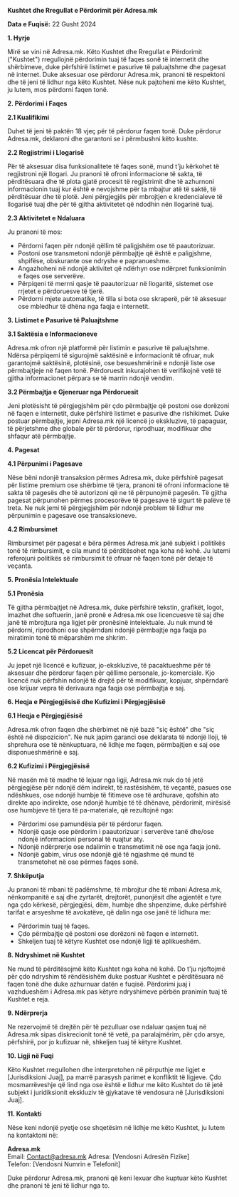 **Kushtet dhe Rregullat e Përdorimit për Adresa.mk**

**Data e Fuqisë:** 22 Gusht 2024

**1\. Hyrje**

Mirë se vini në Adresa.mk. Këto Kushtet dhe Rregullat e Përdorimit ("Kushtet") rregullojnë përdorimin tuaj të faqes sonë të internetit dhe shërbimeve, duke përfshirë listimet e pasurive të paluajtshme dhe pagesat në internet. Duke aksesuar ose përdorur Adresa.mk, pranoni të respektoni dhe të jeni të lidhur nga këto Kushtet. Nëse nuk pajtoheni me këto Kushtet, ju lutem, mos përdorni faqen tonë.

**2\. Përdorimi i Faqes**

**2.1 Kualifikimi**

Duhet të jeni të paktën 18 vjeç për të përdorur faqen tonë. Duke përdorur Adresa.mk, deklaroni dhe garantoni se i përmbushni këto kushte.

**2.2 Regjistrimi i Llogarisë**

Për të aksesuar disa funksionalitete të faqes sonë, mund t'ju kërkohet të regjistroni një llogari. Ju pranoni të ofroni informacione të sakta, të përditësuara dhe të plota gjatë procesit të regjistrimit dhe të azhurnoni informacionin tuaj kur është e nevojshme për ta mbajtur atë të saktë, të përditësuar dhe të plotë. Jeni përgjegjës për mbrojtjen e kredencialeve të llogarisë tuaj dhe për të gjitha aktivitetet që ndodhin nën llogarinë tuaj.

**2.3 Aktivitetet e Ndaluara**

Ju pranoni të mos:

- Përdorni faqen për ndonjë qëllim të paligjshëm ose të paautorizuar.
- Postoni ose transmetoni ndonjë përmbajtje që është e paligjshme, shpifëse, obskurante ose ndryshe e papranueshme.
- Angazhoheni në ndonjë aktivitet që ndërhyn ose ndërpret funksionimin e faqes ose serverëve.
- Përpiqeni të merrni qasje të paautorizuar në llogaritë, sistemet ose rrjetet e përdoruesve të tjerë.
- Përdorni mjete automatike, të tilla si bota ose skraperë, për të aksesuar ose mbledhur të dhëna nga faqja e internetit.

**3\. Listimet e Pasurive të Paluajtshme**

**3.1 Saktësia e Informacioneve**

Adresa.mk ofron një platformë për listimin e pasurive të paluajtshme. Ndërsa përpiqemi të sigurojmë saktësinë e informacionit të ofruar, nuk garantojmë saktësinë, plotësinë, ose besueshmërinë e ndonjë liste ose përmbajtjeje në faqen tonë. Përdoruesit inkurajohen të verifikojnë vetë të gjitha informacionet përpara se të marrin ndonjë vendim.

**3.2 Përmbajtja e Gjeneruar nga Përdoruesit**

Jeni plotësisht të përgjegjshëm për çdo përmbajtje që postoni ose dorëzoni në faqen e internetit, duke përfshirë listimet e pasurive dhe rishikimet. Duke postuar përmbajtje, jepni Adresa.mk një licencë jo ekskluzive, të papaguar, të përjetshme dhe globale për të përdorur, riprodhuar, modifikuar dhe shfaqur atë përmbajtje.

**4\. Pagesat**

**4.1 Përpunimi i Pagesave**

Nëse bëni ndonjë transaksion përmes Adresa.mk, duke përfshirë pagesat për listime premium ose shërbime të tjera, pranoni të ofroni informacione të sakta të pagesës dhe të autorizoni që ne të përpunojmë pagesën. Të gjitha pagesat përpunohen përmes procesorëve të pagesave të sigurt të palëve të treta. Ne nuk jemi të përgjegjshëm për ndonjë problem të lidhur me përpunimin e pagesave ose transaksioneve.

**4.2 Rimbursimet**

Rimbursimet për pagesat e bëra përmes Adresa.mk janë subjekt i politikës tonë të rimbursimit, e cila mund të përditësohet nga koha në kohë. Ju lutemi referojuni politikës së rimbursimit të ofruar në faqen tonë për detaje të veçanta.

**5\. Pronësia Intelektuale**

**5.1 Pronësia**

Të gjitha përmbajtjet në Adresa.mk, duke përfshirë tekstin, grafikët, logot, imazhet dhe softuerin, janë pronë e Adresa.mk ose licencuesve të saj dhe janë të mbrojtura nga ligjet për pronësinë intelektuale. Ju nuk mund të përdorni, riprodhoni ose shpërndani ndonjë përmbajtje nga faqja pa miratimin tonë të mëparshëm me shkrim.

**5.2 Licencat për Përdoruesit**

Ju jepet një licencë e kufizuar, jo-ekskluzive, të pacaktueshme për të aksesuar dhe përdorur faqen për qëllime personale, jo-komerciale. Kjo licencë nuk përfshin ndonjë të drejtë për të modifikuar, kopjuar, shpërndarë ose krijuar vepra të derivaura nga faqja ose përmbajtja e saj.

**6\. Heqja e Përgjegjësisë dhe Kufizimi i Përgjegjësisë**

**6.1 Heqja e Përgjegjësisë**

Adresa.mk ofron faqen dhe shërbimet në një bazë "siç është" dhe "siç është në dispozicion". Ne nuk japim garanci ose deklarata të ndonjë lloji, të shprehura ose të nënkuptuara, në lidhje me faqen, përmbajtjen e saj ose disponueshmërinë e saj.

**6.2 Kufizimi i Përgjegjësisë**

Në masën më të madhe të lejuar nga ligji, Adresa.mk nuk do të jetë përgjegjëse për ndonjë dëm indirekt, të rastësishëm, të veçantë, pasues ose ndëshkues, ose ndonjë humbje të fitimeve ose të ardhurave, qofshin ato direkte apo indirekte, ose ndonjë humbje të të dhënave, përdorimit, mirësisë ose humbjeve të tjera të pa-materiale, që rezultojnë nga:

- Përdorimi ose pamundësia për të përdorur faqen.
- Ndonjë qasje ose përdorim i paautorizuar i serverëve tanë dhe/ose ndonjë informacioni personal të ruajtur aty.
- Ndonjë ndërprerje ose ndalimin e transmetimit në ose nga faqja jonë.
- Ndonjë gabim, virus ose ndonjë gjë të ngjashme që mund të transmetohet në ose përmes faqes sonë.

**7\. Shkëputja**

Ju pranoni të mbani të padëmshme, të mbrojtur dhe të mbani Adresa.mk, nënkompanitë e saj dhe zyrtarët, drejtorët, punonjësit dhe agjentët e tyre nga çdo kërkesë, përgjegjësi, dëm, humbje dhe shpenzime, duke përfshirë tarifat e arsyeshme të avokatëve, që dalin nga ose janë të lidhura me:

- Përdorimin tuaj të faqes.
- Çdo përmbajtje që postoni ose dorëzoni në faqen e internetit.
- Shkeljen tuaj të këtyre Kushtet ose ndonjë ligji të aplikueshëm.

**8\. Ndryshimet në Kushtet**

Ne mund të përditësojmë këto Kushtet nga koha në kohë. Do t'ju njoftojmë për çdo ndryshim të rëndësishëm duke postuar Kushtet e përditësuara në faqen tonë dhe duke azhurnuar datën e fuqisë. Përdorimi juaj i vazhdueshëm i Adresa.mk pas këtyre ndryshimeve përbën pranimin tuaj të Kushtet e reja.

**9\. Ndërprerja**

Ne rezervojmë të drejtën për të pezulluar ose ndaluar qasjen tuaj në Adresa.mk sipas diskrecionit tonë të vetë, pa paralajmërim, për çdo arsye, përfshirë, por jo kufizuar në, shkeljen tuaj të këtyre Kushtet.

**10\. Ligji në Fuqi**

Këto Kushtet rregullohen dhe interpretohen në përputhje me ligjet e \[Jurisdiksioni Juaj\], pa marrë parasysh parimet e konfliktit të ligjeve. Çdo mosmarrëveshje që lind nga ose është e lidhur me këto Kushtet do të jetë subjekt i juridiksionit ekskluziv të gjykatave të vendosura në \[Jurisdiksioni Juaj\].

**11\. Kontakti**

Nëse keni ndonjë pyetje ose shqetësim në lidhje me këto Kushtet, ju lutem na kontaktoni në:

**Adresa.mk**  
Email: [Contact&#64;adresa.mk](mailto:Contact@adresa.mk)
Adresa: \[Vendosni Adresën Fizike\]  
Telefon: \[Vendosni Numrin e Telefonit\]

Duke përdorur Adresa.mk, pranoni që keni lexuar dhe kuptuar këto Kushtet dhe pranoni të jeni të lidhur nga to.
